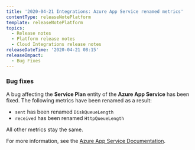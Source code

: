 ```yaml
---
title: '2020-04-21 Integrations: Azure App Service renamed metrics'
contentType: releaseNotePlatform
template: releaseNotePlatform
topics:
  - Release notes
  - Platform release notes
  - Cloud Integrations release notes
releaseDateTime: '2020-04-21 08:15'
releaseImpact:
  - Bug Fixes
---
```


### Bug fixes

A bug affecting the **Service Plan** entity of the **Azure App Service** has been fixed. The following metrics have been renamed as a result:

* `sent` has been renamed `DiskQueueLength`
* `received` has been renamed `HttpQueueLength`

All other metrics stay the same.

For more information, see the [Azure App Service Documentation](https://docs.newrelic.com/docs/integrations/microsoft-azure-integrations/azure-integrations-list/azure-app-service-monitoring-integration).
